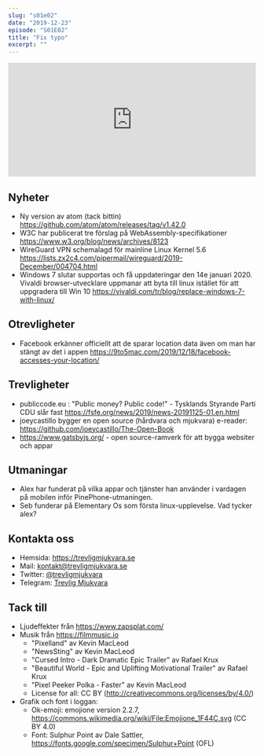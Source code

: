 ```yaml
---
slug: "s01e02"
date: "2019-12-23"
episode: "S01E02"
title: "Fix typo"
excerpt: ""
---
```

<div style="width: 100%;">
<iframe src="https://open.spotify.com/embed-podcast/episode/78UI5fZs7rRxSKV6CPaiDc" width="100%" height="232" frameborder="0" allowtransparency="true" allow="encrypted-media"></iframe>
</div>


## Nyheter
- Ny version av atom (tack bittin) https://github.com/atom/atom/releases/tag/v1.42.0 
- W3C har publicerat tre förslag på WebAssembly-specifikationer https://www.w3.org/blog/news/archives/8123
- WireGuard VPN schemalagd för mainline Linux Kernel 5.6 https://lists.zx2c4.com/pipermail/wireguard/2019-December/004704.html
- Windows 7 slutar supportas och få uppdateringar den 14e januari 2020. Vivaldi browser-utvecklare uppmanar att byta till linux istället för att uppgradera till Win 10 https://vivaldi.com/tr/blog/replace-windows-7-with-linux/

## Otrevligheter
- Facebook erkänner officiellt att de sparar location data även om man har stängt av det i appen https://9to5mac.com/2019/12/18/facebook-accesses-your-location/

## Trevligheter
- publiccode.eu : "Public money? Public code!" - Tysklands Styrande Parti CDU slår fast https://fsfe.org/news/2019/news-20191125-01.en.html
- joeycastillo bygger en open source (hårdvara och mjukvara) e-reader: https://github.com/joeycastillo/The-Open-Book
- https://www.gatsbyjs.org/ - open source-ramverk för att bygga websiter och appar

## Utmaningar
- Alex har funderat på vilka appar och tjänster han använder i vardagen på mobilen inför PinePhone-utmaningen.
- Seb funderar på Elementary Os som första linux-upplevelse. Vad tycker alex?

## Kontakta oss
- Hemsida: https://trevligmjukvara.se
- Mail: kontakt@trevligmjukvara.se
- Twitter: [@trevligmjukvara](https://twitter.com/trevligmjukvara)
- Telegram: [Trevlig Mjukvara](https://t.me/joinchat/DlijABRluWXX47HaCxSWnw)

## Tack till
- Ljudeffekter från https://www.zapsplat.com/ 
- Musik från https://filmmusic.io
  * "Pixelland" av Kevin MacLeod
  * "NewsSting" av Kevin MacLeod 
  * "Cursed Intro - Dark Dramatic Epic Trailer" av Rafael Krux
  * "Beautiful World - Epic and Uplifting Motivational Trailer" av Rafael Krux
  * "Pixel Peeker Polka - Faster" av Kevin MacLeod
  * License for all: CC BY (http://creativecommons.org/licenses/by/4.0/)
- Grafik och font i loggan:
  * Ok-emoji: emojione version 2.2.7, https://commons.wikimedia.org/wiki/File:Emojione_1F44C.svg (CC BY 4.0)
  * Font: Sulphur Point av Dale Sattler, https://fonts.google.com/specimen/Sulphur+Point (OFL)

